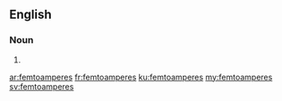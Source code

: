 ==English==

===Noun===
{{head|en|noun plural form}}

# {{plural of|femtoampere|lang=en}}

[[ar:femtoamperes]]
[[fr:femtoamperes]]
[[ku:femtoamperes]]
[[my:femtoamperes]]
[[sv:femtoamperes]]